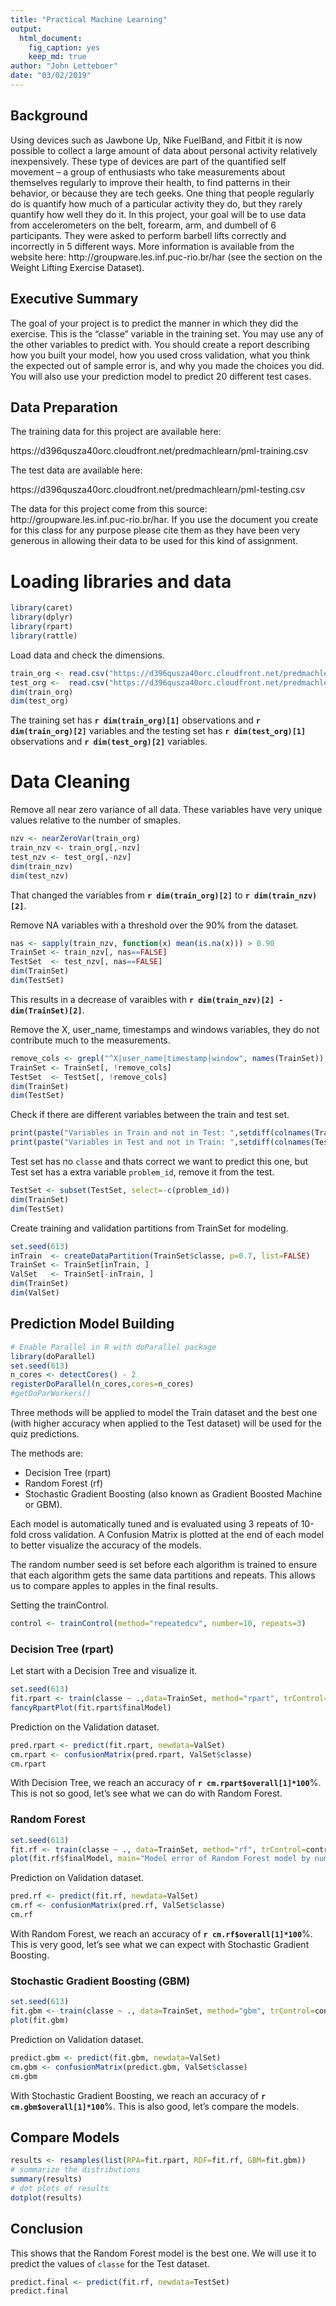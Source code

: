 ```yaml
---
title: "Practical Machine Learning"
output:
  html_document:
    fig_caption: yes
    keep_md: true
author: "John Letteboer"
date: "03/02/2019"
---
```


## Background

Using devices such as Jawbone Up, Nike FuelBand, and Fitbit it is now possible to collect a large amount of data about personal activity relatively inexpensively. These type of devices are part of the quantified self movement – a group of enthusiasts who take measurements about themselves regularly to improve their health, to find patterns in their behavior, or because they are tech geeks. One thing that people regularly do is quantify how much of a particular activity they do, but they rarely quantify how well they do it. In this project, your goal will be to use data from accelerometers on the belt, forearm, arm, and dumbell of 6 participants. They were asked to perform barbell lifts correctly and incorrectly in 5 different ways. More information is available from the website here: http://groupware.les.inf.puc-rio.br/har (see the section on the Weight Lifting Exercise Dataset). 

## Executive Summary

The goal of your project is to predict the manner in which they did the exercise. This is the "classe" variable in the training set. You may use any of the other variables to predict with. You should create a report describing how you built your model, how you used cross validation, what you think the expected out of sample error is, and why you made the choices you did. You will also use your prediction model to predict 20 different test cases. 

## Data Preparation

The training data for this project are available here:

https://d396qusza40orc.cloudfront.net/predmachlearn/pml-training.csv

The test data are available here:

https://d396qusza40orc.cloudfront.net/predmachlearn/pml-testing.csv

The data for this project come from this source: http://groupware.les.inf.puc-rio.br/har. If you use the document you create for this class for any purpose please cite them as they have been very generous in allowing their data to be used for this kind of assignment. 

# Loading libraries and data
```r
library(caret)
library(dplyr)
library(rpart)
library(rattle)
```

Load data and check the dimensions.
```r
train_org <- read.csv("https://d396qusza40orc.cloudfront.net/predmachlearn/pml-training.csv")
test_org <-  read.csv("https://d396qusza40orc.cloudfront.net/predmachlearn/pml-testing.csv")
dim(train_org)
dim(test_org)
```

The training set has **`r dim(train_org)[1]`** observations and **`r dim(train_org)[2]`** variables and the testing set has **`r dim(test_org)[1]`** observations and **`r dim(test_org)[2]`** variables.

# Data Cleaning
Remove all near zero variance of all data. These variables have very unique values relative to the number of smaples.
```r
nzv <- nearZeroVar(train_org)
train_nzv <- train_org[,-nzv]
test_nzv <- test_org[,-nzv]
dim(train_nzv)
dim(test_nzv)
```

That changed the variables from **`r dim(train_org)[2]`** to **`r dim(train_nzv)[2]`**.

Remove NA variables with a threshold over the 90% from the dataset.
```r
nas <- sapply(train_nzv, function(x) mean(is.na(x))) > 0.90
TrainSet <- train_nzv[, nas==FALSE]
TestSet  <- test_nzv[, nas==FALSE]
dim(TrainSet)
dim(TestSet)
```

This results in a decrease of varaibles with **`r dim(train_nzv)[2] - dim(TrainSet)[2]`**.

Remove the X, user_name, timestamps and windows variables, they do not contribute much to the measurements.
```r
remove_cols <- grepl("^X|user_name|timestamp|window", names(TrainSet))
TrainSet <- TrainSet[, !remove_cols]
TestSet  <- TestSet[, !remove_cols]
dim(TrainSet)
dim(TestSet)
```


Check if there are different variables between the train and test set.
```r
print(paste("Variables in Train and not in Test: ",setdiff(colnames(TrainSet), colnames(TestSet))))
print(paste("Variables in Test and not in Train: ",setdiff(colnames(TestSet), colnames(TrainSet))))
```

Test set has no ``classe`` and thats correct we want to predict this one, but Test set has a extra variable ``problem_id``, remove it from the test. 

```r
TestSet <- subset(TestSet, select=-c(problem_id))
dim(TrainSet)
dim(TestSet)
```

Create training and validation partitions from TrainSet for modeling.
```r
set.seed(613)
inTrain  <- createDataPartition(TrainSet$classe, p=0.7, list=FALSE)
TrainSet <- TrainSet[inTrain, ]
ValSet   <- TrainSet[-inTrain, ]
dim(TrainSet)
dim(ValSet)
```

## Prediction Model Building
```r
# Enable Parallel in R with doParallel package 
library(doParallel) 
set.seed(613)
n_cores <- detectCores() - 2  
registerDoParallel(n_cores,cores=n_cores)
#getDoParWorkers()
```
Three methods will be applied to model the Train dataset and the best one (with higher accuracy when applied to the Test dataset) will be used for the quiz predictions. 

The methods are:

- Decision Tree (rpart) 
- Random Forest (rf)  
- Stochastic Gradient Boosting (also known as Gradient Boosted Machine or GBM). 

Each model is automatically tuned and is evaluated using 3 repeats of 10-fold cross validation. A Confusion Matrix is plotted at the end of each model to better visualize the accuracy of the models.

The random number seed is set before each algorithm is trained to ensure that each algorithm gets the same data partitions and repeats. This allows us to compare apples to apples in the final results. 

Setting the trainControl. 
```r
control <- trainControl(method="repeatedcv", number=10, repeats=3)
```

### Decision Tree (rpart)
Let start with a Decision Tree and visualize it.
```r
set.seed(613)
fit.rpart <- train(classe ~ .,data=TrainSet, method="rpart", trControl=control)
fancyRpartPlot(fit.rpart$finalModel)
```

Prediction on the Validation dataset.
```r
pred.rpart <- predict(fit.rpart, newdata=ValSet)
cm.rpart <- confusionMatrix(pred.rpart, ValSet$classe)
cm.rpart 
```

With Decision Tree, we reach an accuracy of **`r cm.rpart$overall[1]*100`**%. This is not so good, let’s see what we can do with Random Forest.

### Random Forest
```r
set.seed(613)
fit.rf <- train(classe ~ ., data=TrainSet, method="rf", trControl=control, ntree=150)
plot(fit.rf$finalModel, main="Model error of Random Forest model by number of trees")
```

Prediction on Validation dataset.
```r
pred.rf <- predict(fit.rf, newdata=ValSet)
cm.rf <- confusionMatrix(pred.rf, ValSet$classe)
cm.rf
```

With Random Forest, we reach an accuracy of **`r cm.rf$overall[1]*100`**%. This is very good, let’s see what we can expect with Stochastic Gradient Boosting.

### Stochastic Gradient Boosting (GBM)
```r
set.seed(613)
fit.gbm <- train(classe ~ ., data=TrainSet, method="gbm", trControl=control, verbose = FALSE)
plot(fit.gbm)
```

Prediction on Validation dataset.
```r
predict.gbm <- predict(fit.gbm, newdata=ValSet)
cm.gbm <- confusionMatrix(predict.gbm, ValSet$classe)
cm.gbm
```

With Stochastic Gradient Boosting, we reach an accuracy of **`r cm.gbm$overall[1]*100`**%. This is also good, let’s compare the models.

## Compare Models
```r
results <- resamples(list(RPA=fit.rpart, RDF=fit.rf, GBM=fit.gbm))
# summarize the distributions
summary(results)
# dot plots of results
dotplot(results)
```


## Conclusion
This shows that the Random Forest model is the best one. We will use it to predict the values of `classe` for the Test dataset.

```r
predict.final <- predict(fit.rf, newdata=TestSet)
predict.final
```

